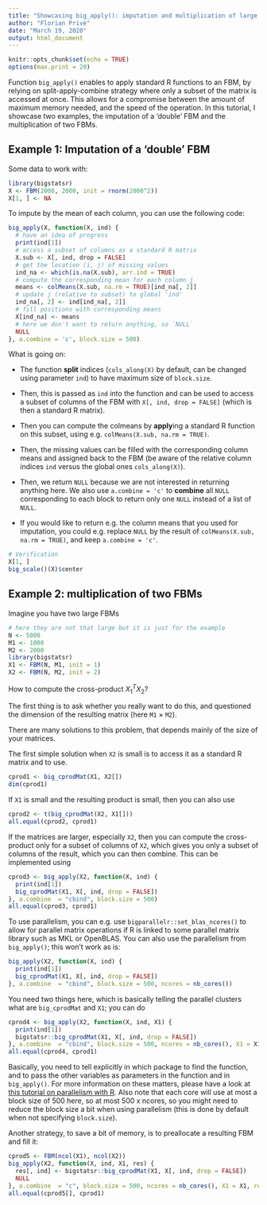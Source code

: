 ```yaml
---
title: "Showcasing big_apply(): imputation and multiplication of large FBMs"
author: "Florian Privé"
date: "March 19, 2020"
output: html_document
---
```


```r
knitr::opts_chunk$set(echo = TRUE)
options(max.print = 20)
```

Function `big_apply()` enables to apply standard R functions to an FBM, by relying on split-apply-combine strategy where only a subset of the matrix is accessed at once. This allows for a compromise between the amount of maximum memory needed, and the speed of the operation.
In this tutorial, I showcase two examples, the imputation of a 'double' FBM and the multiplication of two FBMs.

## Example 1: Imputation of a 'double' FBM

Some data to work with:

```r
library(bigstatsr)
X <- FBM(2000, 2000, init = rnorm(2000^2))
X[1, ] <- NA
```

To impute by the mean of each column, you can use the following code:

```r
big_apply(X, function(X, ind) {
  # have an idea of progress
  print(ind[1])
  # access a subset of columns as a standard R matrix
  X.sub <- X[, ind, drop = FALSE]
  # get the location (i, j) of missing values
  ind_na <- which(is.na(X.sub), arr.ind = TRUE)
  # compute the corresponding mean for each column j
  means <- colMeans(X.sub, na.rm = TRUE)[ind_na[, 2]]
  # update j (relative to subset) to global 'ind'
  ind_na[, 2] <- ind[ind_na[, 2]]
  # fill positions with corresponding means
  X[ind_na] <- means
  # here we don't want to return anything, so `NULL`
  NULL
}, a.combine = 'c', block.size = 500)
```

What is going on:

- The function **split** indices (`cols_along(X)` by default, can be changed using parameter `ind`) to have maximum size of `block.size`.

- Then, this is passed as `ind` into the function and can be used to access a subset of columns of the FBM with `X[, ind, drop = FALSE]` (which is then a standard R matrix).

- Then you can compute the colmeans by **apply**ing a standard R function on this subset, using e.g. `colMeans(X.sub, na.rm = TRUE)`.

- Then, the missing values can be filled with the corresponding column means and assigned back to the FBM (be aware of the relative column indices `ind` versus the global ones `cols_along(X)`).

- Then, we return `NULL` because we are not interested in returning anything here. We also use `a.combine = 'c'` to **combine** all `NULL` corresponding to each block to return only one `NULL` instead of a list of `NULL`.

- If you would like to return e.g. the column means that you used for imputation, you could e.g. replace `NULL` by the result of `colMeans(X.sub, na.rm = TRUE)`, and keep `a.combine = 'c'`.

```r
# Verification
X[1, ]
big_scale()(X)$center
```

## Example 2: multiplication of two FBMs

Imagine you have two large FBMs

```r
# here they are not that large but it is just for the example
N <- 5000
M1 <- 1000
M2 <- 2000
library(bigstatsr)
X1 <- FBM(N, M1, init = 1)
X2 <- FBM(N, M2, init = 2)
```

How to compute the cross-product $X_1^T X_2$?

The first thing is to ask whether you really want to do this, and questioned the dimension of the resulting matrix (here `M1` $\times$ `M2`).

There are many solutions to this problem, that depends mainly of the size of your matrices.

The first simple solution when `X2` is small is to access it as a standard R matrix and to use.

```r
cprod1 <- big_cprodMat(X1, X2[])
dim(cprod1)
```

If `X1` is small and the resulting product is small, then you can also use

```r
cprod2 <- t(big_cprodMat(X2, X1[]))
all.equal(cprod2, cprod1)
```

If the matrices are larger, especially `X2`, then you can compute the cross-product only for a subset of columns of `X2`, which gives you only a subset of columns of the result, which you can then combine.
This can be implemented using

```r
cprod3 <- big_apply(X2, function(X, ind) {
  print(ind[1])
  big_cprodMat(X1, X[, ind, drop = FALSE])
}, a.combine  = "cbind", block.size = 500)
all.equal(cprod3, cprod1)
```

To use parallelism, you can e.g. use `bigparallelr::set_blas_ncores()` to allow for parallel matrix operations if R is linked to some parallel matrix library such as MKL or OpenBLAS. 
You can also use the parallelism from `big_apply()`; this won't work as is:
```r
big_apply(X2, function(X, ind) {
  print(ind[1])
  big_cprodMat(X1, X[, ind, drop = FALSE])
}, a.combine  = "cbind", block.size = 500, ncores = nb_cores())
```

You need two things here, which is basically telling the parallel clusters what are `big_cprodMat` and `X1`; you can do
```r
cprod4 <- big_apply(X2, function(X, ind, X1) {
  print(ind[1])
  bigstatsr::big_cprodMat(X1, X[, ind, drop = FALSE])
}, a.combine  = "cbind", block.size = 500, ncores = nb_cores(), X1 = X1)
all.equal(cprod4, cprod1)
```

Basically, you need to tell explicitly in which package to find the function, and to pass the other variables as parameters in the function and in `big_apply()`. For more information on these matters, please have a look at [this tutorial on parallelism with R](https://privefl.github.io/blog/a-guide-to-parallelism-in-r/).
Also note that each core will use at most a block size of 500 here, so at most 500 x ncores, so you might need to reduce the block size a bit when using parallelism (this is done by default when not specifying `block.size`).

Another strategy, to save a bit of memory, is to preallocate a resulting FBM and fill it:
```r
cprod5 <- FBM(ncol(X1), ncol(X2))
big_apply(X2, function(X, ind, X1, res) {
  res[, ind] <- bigstatsr::big_cprodMat(X1, X[, ind, drop = FALSE])
  NULL
}, a.combine  = "c", block.size = 500, ncores = nb_cores(), X1 = X1, res = cprod5)
all.equal(cprod5[], cprod1)
```


